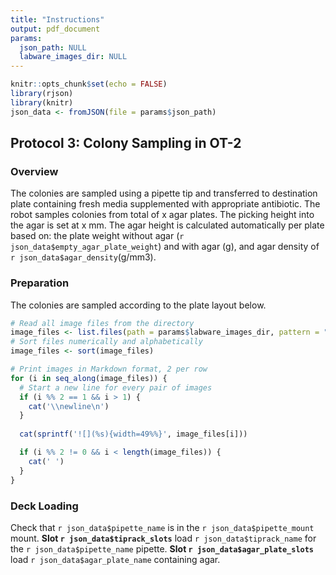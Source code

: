 ```yaml
---
title: "Instructions"
output: pdf_document
params:
  json_path: NULL
  labware_images_dir: NULL
---
```


```r
knitr::opts_chunk$set(echo = FALSE)
library(rjson)
library(knitr)
json_data <- fromJSON(file = params$json_path)
```
\vspace{-1.5cm}
## Protocol 3: Colony Sampling in OT-2

### Overview
The colonies are sampled using a pipette tip and transferred to destination plate containing fresh media supplemented with appropriate antibiotic.
The robot samples colonies from total of x agar plates.
The picking height into the agar is set at x mm.
The agar height is calculated automatically per plate based on:
the plate weight without agar (`r json_data$empty_agar_plate_weight`) and with agar (g), 
and agar density of `r json_data$agar_density`(g/mm3).

### Preparation
The colonies are sampled according to the plate layout below.

```r
# Read all image files from the directory
image_files <- list.files(path = params$labware_images_dir, pattern = "\\.png$", full.names = TRUE)
# Sort files numerically and alphabetically
image_files <- sort(image_files)

# Print images in Markdown format, 2 per row
for (i in seq_along(image_files)) {
  # Start a new line for every pair of images
  if (i %% 2 == 1 && i > 1) {
    cat('\\newline\n')
  }
  
  cat(sprintf('![](%s){width=49%%}', image_files[i]))

  if (i %% 2 != 0 && i < length(image_files)) {
    cat(' ')
  }
}
```

### Deck Loading
Check that `r json_data$pipette_name` is in the `r json_data$pipette_mount` mount.
**Slot `r json_data$tiprack_slots`** load `r json_data$tiprack_name` for the `r json_data$pipette_name` pipette.
**Slot `r json_data$agar_plate_slots`** load `r json_data$agar_plate_name` containing agar.